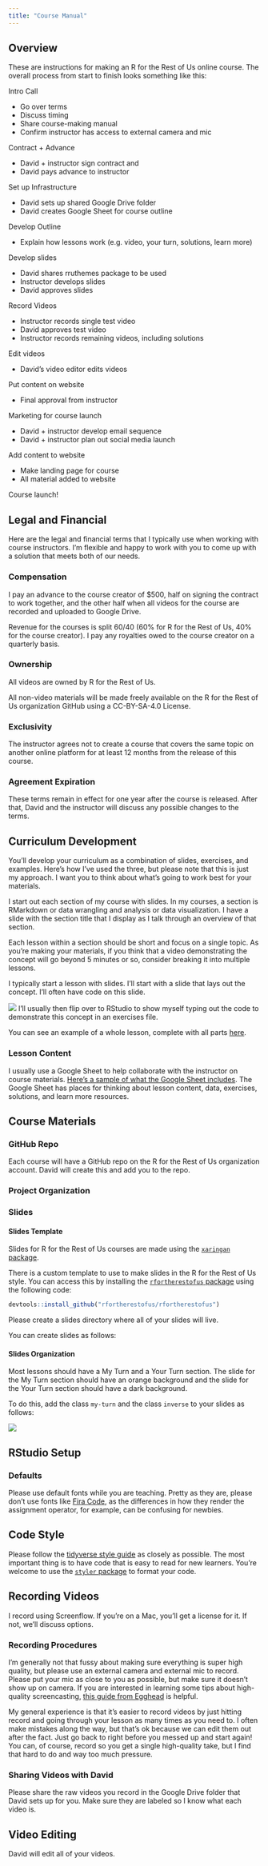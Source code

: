 ```yaml
---
title: "Course Manual"
---
```


## Overview 

These are instructions for making an R for the Rest of Us online course.
The overall process from start to finish looks something like this:

Intro Call

- Go over terms
- Discuss timing
- Share course-making manual 
- Confirm instructor has access to external camera and mic

Contract + Advance

- David + instructor sign contract and 
- David pays advance to instructor

Set up Infrastructure 

- David sets up shared Google Drive folder 
- David creates Google Sheet for course outline

Develop Outline 

- Explain how lessons work (e.g. video, your turn, solutions, learn more) 

Develop slides 

- David shares rruthemes package to be used
- Instructor develops slides
- David approves slides

Record Videos

- Instructor records single test video 
- David approves test video 
- Instructor records remaining videos, including solutions

Edit videos 

- David's video editor edits videos

Put content on website 

- Final approval from instructor 

Marketing for course launch

- David + instructor develop email sequence 
- David + instructor plan out social media launch

Add content to website 

- Make landing page for course 
- All material added to website

Course launch!


## Legal and Financial

Here are the legal and financial terms that I typically use when working with course instructors. I'm flexible and happy to work with you to come up with a solution that meets both of our needs. 

### Compensation

I pay an advance to the course creator of $500, half on signing the contract to work together, and the other half when all videos for the course are recorded and uploaded to Google Drive.  

Revenue for the courses is split 60/40 (60% for R for the Rest of Us, 40% for the course creator). I pay any royalties owed to the course creator on a quarterly basis. 

### Ownership

All videos are owned by R for the Rest of Us. 

All non-video materials will be made freely available on the R for the Rest of Us organization GitHub using a CC-BY-SA-4.0 License.

### Exclusivity

The instructor agrees not to create a course that covers the same topic on another online platform for at least 12 months from the release of this course. 

### Agreement Expiration

These terms remain in effect for one year after the course is released. After that, David and the instructor will discuss any possible changes to the terms.





## Curriculum Development

You'll develop your curriculum as a combination of slides, exercises,
and examples. Here's how I've used the three, but please note that this
is just my approach. I want you to think about what's going to work best
for your materials.

I start out each section of my course with slides. In my courses, a
section is RMarkdown or data wrangling and analysis or data
visualization. I have a slide with the section title that I display as I
talk through an overview of that section.

Each lesson within a section should be short and focus on a single
topic. As you're making your materials, if you think that a video
demonstrating the concept will go beyond 5 minutes or so, consider
breaking it into multiple lessons.

I typically start a lesson with slides. I'll start with a slide that
lays out the concept. I'll often have code on this slide.

![](images/slide-example.png) I'll usually then flip over to RStudio to
show myself typing out the code to demonstrate this concept in an
exercises file. 

You can see an example of a whole lesson, complete with all parts [here](https://rfortherestofus.com/lessons/group_by/). 

### Lesson Content

I usually use a Google Sheet to help collaborate with the instructor on course materials. [Here's a sample of what the Google Sheet includes](https://docs.google.com/spreadsheets/d/145ucNRSx1FBUv8I-L6cFS3fHWFH1wZ3jOtpxvWSUn5c/edit?usp=sharing). The Google Sheet has places for thinking about lesson content, data, exercises, solutions, and learn more resources. 


## Course Materials

### GitHub Repo

Each course will have a GitHub repo on the R for the Rest of Us
organization account. David will create this and add you to the repo.

### Project Organization

### Slides

#### Slides Template

Slides for R for the Rest of Us courses are made using the [`xaringan`
package](https://github.com/yihui/xaringan).

There is a custom template to use to make slides in the R for the Rest
of Us style. You can access this by installing the [`rfortherestofus`
package](https://github.com/rfortherestofus/rfortherestofus) using the
following code:

```r
devtools::install_github("rfortherestofus/rfortherestofus")
```

Please create a slides directory where all of your slides will live.

You can create slides as follows:

#### Slides Organization

Most lessons should have a My Turn and a Your Turn section. The slide for
the My Turn section should have an orange background and the slide for
the Your Turn section should have a dark background.

To do this, add the class `my-turn` and the class `inverse` to your
slides as follows:

![](https://p218.p3.n0.cdn.getcloudapp.com/items/7Ku0nre6/Image%202020-05-14%20at%207.39.37%20AM.png?v=87bac6e27ab8c5c303df01a64519ae0d)

## RStudio Setup

### Defaults

Please use default fonts while you are teaching. Pretty as they are,
please don't use fonts like [Fira
Code](https://benjaminlmoore.wordpress.com/2017/07/19/ligature-fonts-for-r/),
as the differences in how they render the assignment operator, for
example, can be confusing for newbies.

## Code Style

Please follow the [tidyverse style guide](https://style.tidyverse.org/) as closely as possible. The most important thing is to have code that is easy to read for new learners. You're welcome to use the [`styler` package](https://styler.r-lib.org/) to format your code.

## Recording Videos

I record using Screenflow. If you're on a Mac, you'll get a license for it. If not, we'll discuss options. 

### Recording Procedures

I'm generally not that fussy about making sure everything is super high
quality, but please use an external camera and external mic to record.
Please put your mic as close to you as possible, but make sure it
doesn't show up on camera. If you are interested in learning some tips
about high-quality screencasting, [this guide from
Egghead](https://howtoegghead.com/instructor/screencasting/) is helpful.

My general experience is that it's easier to record videos by just
hitting record and going through your lesson as many times as you need
to. I often make mistakes along the way, but that's ok because we can
edit them out after the fact. Just go back to right before you messed up
and start again! You can, of course, record so you get a single
high-quality take, but I find that hard to do and way too much pressure.

### Sharing Videos with David

Please share the raw videos you record in the Google Drive folder that
David sets up for you. Make sure they are labeled so I know what each
video is.

## Video Editing

David will edit all of your videos. 
